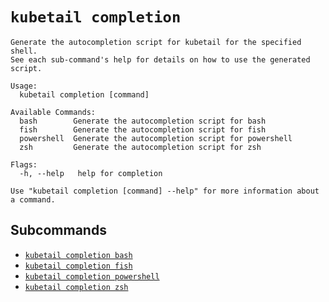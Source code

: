 # `kubetail completion`

```console
Generate the autocompletion script for kubetail for the specified shell.
See each sub-command's help for details on how to use the generated script.

Usage:
  kubetail completion [command]

Available Commands:
  bash        Generate the autocompletion script for bash
  fish        Generate the autocompletion script for fish
  powershell  Generate the autocompletion script for powershell
  zsh         Generate the autocompletion script for zsh

Flags:
  -h, --help   help for completion

Use "kubetail completion [command] --help" for more information about a command.
```

## Subcommands

* [`kubetail completion bash`](/docs/cli/completion/commands/bash)
* [`kubetail completion fish`](/docs/cli/completion/commands/fish)
* [`kubetail completion powershell`](/docs/cli/completion/commands/powershell)
* [`kubetail completion zsh`](/docs/cli/completion/commands/zsh)
